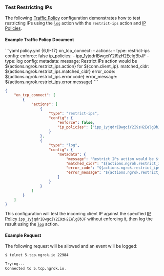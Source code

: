 ### Test Restricting IPs

The following [Traffic Policy](/traffic-policy)
configuration demonstrates how to test restricting IPs using the [`log`](/traffic-policy/actions/log/)
action with the `restrict-ips` action and [IP Policies](/api-reference/ippolicies/list).

#### Example Traffic Policy Document

<CodeGroup>
```yaml policy.yml {6,9-17}
on_tcp_connect:
  - actions:
      - type: restrict-ips
        config:
          enforce: false
          ip_policies:
            - ipp_1yjqdrIBwgciY2I9zH2EelgBbJF
      - type: log
        config:
          metadata:
            message: Restrict IPs action would be ${actions.ngrok.restrict_ips.action} for ${conn.client_ip}.
            matched_cidr: ${actions.ngrok.restrict_ips.matched_cidr}
            error_code: ${actions.ngrok.restrict_ips.error.code}
            error_message: ${actions.ngrok.restrict_ips.error.message}
```

```json policy.json {8,14-26}
{
	"on_tcp_connect": [
		{
			"actions": [
				{
					"type": "restrict-ips",
					"config": {
						"enforce": false,
						"ip_policies": ["ipp_1yjqdrIBwgciY2I9zH2EelgBbJF"]
					}
				},
				{
					"type": "log",
					"config": {
						"metadata": {
							"message": "Restrict IPs action would be ${actions.ngrok.restrict_ips.action} for ${conn.client_ip}.",
							"matched_cidr": "${actions.ngrok.restrict_ips.matched_cidr}",
							"error_code": "${actions.ngrok.restrict_ips.error.code}",
							"error_message": "${actions.ngrok.restrict_ips.error.message}"
						}
					}
				}
			]
		}
	]
}
```

</CodeGroup>

This configuration will test the incoming client IP against the specified
[IP Policy](/api-reference/ippolicies/list) `ipp_1yjqdrIBwgciY2I9zH2EelgBbJF`
without enforcing it, then log the result using the [`log`](/traffic-policy/actions/log/)
action.

#### Example Request

The following request will be allowed and an event will be logged:

```bash
$ telnet 5.tcp.ngrok.io 22984

Trying...
Connected to 5.tcp.ngrok.io.
```
